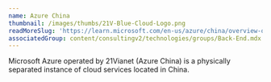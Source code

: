 ```yaml
---
name: Azure China
thumbnail: /images/thumbs/21V-Blue-Cloud-Logo.png
readMoreSlug: 'https://learn.microsoft.com/en-us/azure/china/overview-operations'
associatedGroup: content/consultingv2/technologies/groups/Back-End.mdx
---
```


Microsoft Azure operated by 21Vianet (Azure China) is a physically separated instance of cloud services located in China.
